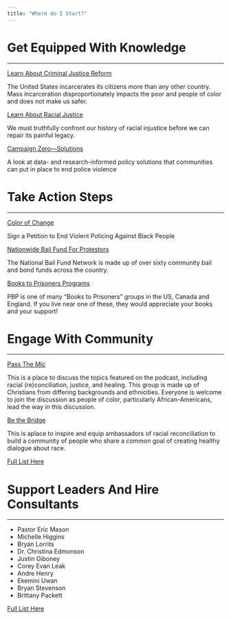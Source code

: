 ```yaml
---
title: "Where do I Start?"
---
```



# Get Equipped With Knowledge
---
[Learn About Criminal Justice Reform](https://eji.org/criminal-justice-reform/)

The United States incarcerates its citizens more than any other country. Mass incarceration disproportionately impacts the poor and people of color and does not make us safer. 

[Learn About Racial Justice](https://eji.org/racial-justice/)

We must truthfully confront our history of racial injustice before we can repair its painful legacy.


[Campaign Zero—Solutions](https://www.joincampaignzero.org/solutions#solutionsoverview)

A look at data- and research-informed policy solutions that communities can put in place to end police violence




# Take Action Steps
---
[Color of Change](https://act.colorofchange.org/signup/state-emergency-black-people-are-dying)

Sign a Petition to End Violent Policing Against Black People

[Nationwide Bail Fund For Protestors](https://secure.actblue.com/donate/bail_funds_george_floyd)

The National Bail Fund Network is made up of over sixty community bail and bond funds across the country. 

[Books to Prisoners Programs](https://prisonbookprogram.org/resources/other-books-to-prisoners-programs/)

PBP is one of many “Books to Prisoners” groups in the US, Canada and England. If you live near one of these, they would appreciate your books and your support! 

# Engage With Community
---
[Pass The Mic](https://www.facebook.com/groups/RAANpassthemic/)

This is a place to discuss the topics featured on the podcast, including racial (re)conciliation, justice, and healing. This group is made up of Christians from differing backgrounds and ethnicities. Everyone is welcome to join the discussion as people of color, particularly African-Americans, lead the way in this discussion. 

[Be the Bridge](https://www.facebook.com/beabridgebuilder/)

This is aplace to inspire and equip ambassadors of racial reconciliation to build a community of people who share a common goal of creating healthy dialogue about race.

[Full List Here](/communities)

# Support Leaders And Hire Consultants
---

- Pastor Eric Mason
- Michelle Higgins
- Bryan Lorrits
- Dr. Christina Edmonson
- Justin Giboney
- Corey Evan Leak
- Andre Henry
- Ekemini Uwan
- Bryan Stevenson
- Brittany Packett


 
[Full List Here](/leaders)


